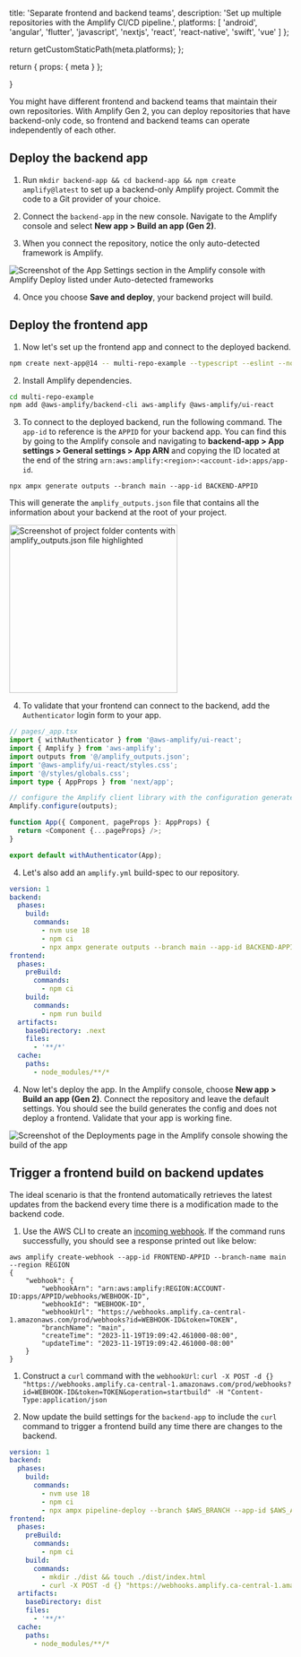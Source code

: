 
  title: 'Separate frontend and backend teams',
  description:
    'Set up multiple repositories with the Amplify CI/CD pipeline.',
  platforms: [
    'android',
    'angular',
    'flutter',
    'javascript',
    'nextjs',
    'react',
    'react-native',
    'swift',
    'vue'
  ]
};

  return getCustomStaticPath(meta.platforms);
};

  return {
    props: {
      meta
    }
  };

}

You might have different frontend and backend teams that maintain their own repositories. With Amplify Gen 2, you can deploy repositories that have backend-only code, so frontend and backend teams can operate independently of each other.

## Deploy the backend app

1. Run `mkdir backend-app && cd backend-app && npm create amplify@latest` to set up a backend-only Amplify project. Commit the code to a Git provider of your choice.

1. Connect the `backend-app` in the new console. Navigate to the Amplify console and select **New app > Build an app (Gen 2)**.

1. When you connect the repository, notice the only auto-detected framework is Amplify.

![Screenshot of the App Settings section in the Amplify console with Amplify Deploy listed under Auto-detected frameworks](/images/gen2/fullstack-branching/multirepo1.png)

4. Once you choose **Save and deploy**, your backend project will build.
## Deploy the frontend app

1. Now let's set up the frontend app and connect to the deployed backend.

```bash title="Terminal" showLineNumbers={false}
npm create next-app@14 -- multi-repo-example --typescript --eslint --no-app --no-src-dir --no-tailwind --import-alias '@/*'

```

2. Install Amplify dependencies.

```bash title="Terminal" showLineNumbers={false}
cd multi-repo-example
npm add @aws-amplify/backend-cli aws-amplify @aws-amplify/ui-react
```

3. To connect to the deployed backend, run the following command. The `app-id` to reference is the `APPID` for your backend app. You can find this by going to the Amplify console and navigating to **backend-app > App settings > General settings > App ARN** and copying the ID located at the end of the string `arn:aws:amplify:<region>:<account-id>:apps/app-id`.

```
npx ampx generate outputs --branch main --app-id BACKEND-APPID
```

This will generate the `amplify_outputs.json` file that contains all the information about your backend at the root of your project.

<img
  src="/images/gen2/fullstack-branching/multirepo3.png"
  alt="Screenshot of project folder contents with amplify_outputs.json file highlighted"
  width="300"
/>

4. To validate that your frontend can connect to the backend, add the `Authenticator` login form to your app.

```ts
// pages/_app.tsx
import { withAuthenticator } from '@aws-amplify/ui-react';
import { Amplify } from 'aws-amplify';
import outputs from '@/amplify_outputs.json';
import '@aws-amplify/ui-react/styles.css';
import '@/styles/globals.css';
import type { AppProps } from 'next/app';

// configure the Amplify client library with the configuration generated by `amplify sandbox`
Amplify.configure(outputs);

function App({ Component, pageProps }: AppProps) {
  return <Component {...pageProps} />;
}

export default withAuthenticator(App);
```

4. Let's also add an `amplify.yml` build-spec to our repository.

```yaml
version: 1
backend:
  phases:
    build:
      commands:
        - nvm use 18
        - npm ci
        - npx ampx generate outputs --branch main --app-id BACKEND-APPID
frontend:
  phases:
    preBuild:
      commands:
        - npm ci
    build:
      commands:
        - npm run build
  artifacts:
    baseDirectory: .next
    files:
      - '**/*'
  cache:
    paths:
      - node_modules/**/*
```

4. Now let's deploy the app. In the Amplify console, choose **New app > Build an app (Gen 2)**. Connect the repository and leave the default settings. You should see the build generates the config and does not deploy a frontend. Validate that your app is working fine.

![Screenshot of the Deployments page in the Amplify console showing the build of the app](/images/gen2/fullstack-branching/multirepo4.png)

## Trigger a frontend build on backend updates

The ideal scenario is that the frontend automatically retrieves the latest updates from the backend every time there is a modification made to the backend code.

1. Use the AWS CLI to create an [incoming webhook](https://docs.aws.amazon.com/amplify/latest/userguide/webhooks.html). If the command runs successfully, you should see a response printed out like below:

```
aws amplify create-webhook --app-id FRONTEND-APPID --branch-name main  --region REGION
{
    "webhook": {
        "webhookArn": "arn:aws:amplify:REGION:ACCOUNT-ID:apps/APPID/webhooks/WEBHOOK-ID",
        "webhookId": "WEBHOOK-ID",
        "webhookUrl": "https://webhooks.amplify.ca-central-1.amazonaws.com/prod/webhooks?id=WEBHOOK-ID&token=TOKEN",
        "branchName": "main",
        "createTime": "2023-11-19T19:09:42.461000-08:00",
        "updateTime": "2023-11-19T19:09:42.461000-08:00"
    }
}
```

1. Construct a `curl` command with the `webhookUrl`: `curl -X POST -d {} "https://webhooks.amplify.ca-central-1.amazonaws.com/prod/webhooks?id=WEBHOOK-ID&token=TOKEN&operation=startbuild" -H "Content-Type:application/json`

1. Now update the build settings for the `backend-app` to include the `curl` command to trigger a frontend build any time there are changes to the backend.

``` yaml
version: 1
backend:
  phases:
    build:
      commands:
        - nvm use 18
        - npm ci
        - npx ampx pipeline-deploy --branch $AWS_BRANCH --app-id $AWS_APP_ID
frontend:
  phases:
    preBuild:
      commands:
        - npm ci
    build:
      commands:
        - mkdir ./dist && touch ./dist/index.html
        - curl -X POST -d {} "https://webhooks.amplify.ca-central-1.amazonaws.com/prod/webhooks?id=WEBHOOK-ID&token=TOKEN&operation=startbuild" -H "Content-Type:application/json"
  artifacts:
    baseDirectory: dist
    files:
      - '**/*'
  cache:
    paths:
      - node_modules/**/*
```
